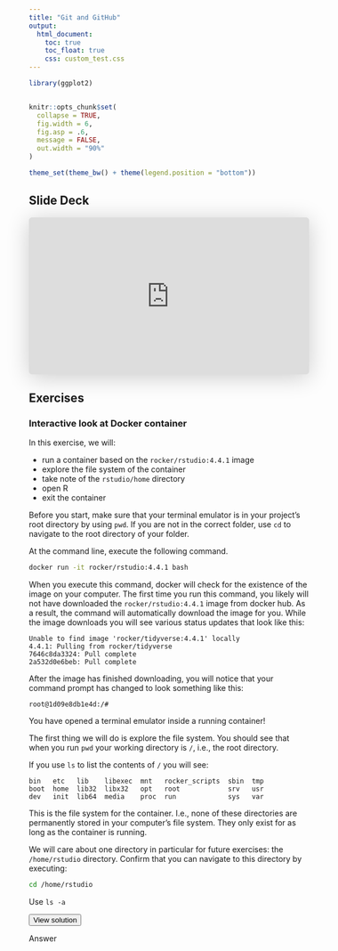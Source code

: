 ```yaml
---
title: "Git and GitHub"
output:
  html_document: 
    toc: true
    toc_float: true
    css: custom_test.css
---   
```


```r
library(ggplot2)


knitr::opts_chunk$set(
  collapse = TRUE,
  fig.width = 6,
  fig.asp = .6,
  message = FALSE,
  out.width = "90%"
)

theme_set(theme_bw() + theme(legend.position = "bottom"))
```




## Slide Deck

<iframe class="speakerdeck-iframe" frameborder="0" src="https://speakerdeck.com/player/3710e7390c4842afb3f85c22e729ecde" title="MI_fda" allowfullscreen="true" style="border: 0px; background: padding-box padding-box rgba(0, 0, 0, 0.1); margin: 0px; padding: 0px; border-radius: 6px; box-shadow: rgba(0, 0, 0, 0.2) 0px 5px 40px; width: 100%; height: auto; aspect-ratio: 560 / 314;" data-ratio="1.78343949044586"></iframe>

## Exercises

### Interactive look at Docker container

In this exercise, we will:

* run a container based on the `rocker/rstudio:4.4.1` image
* explore the file system of the container
* take note of the `rstudio/home` directory
* open R
* exit the container

Before you start, make sure that your terminal emulator is in your project's root directory by using `pwd`. If you are not in the correct folder, use `cd` to navigate to the root directory of your folder.

At the command line, execute the following command.

```bash
docker run -it rocker/rstudio:4.4.1 bash
```

When you execute this command, docker will check for the existence of the image on your computer. The first time you run this command, you likely will not have downloaded the `rocker/rstudio:4.4.1` image from docker hub. As a result, the command will automatically download the image for you. While the image downloads you will see various status updates that look like this:

````
Unable to find image 'rocker/tidyverse:4.4.1' locally
4.4.1: Pulling from rocker/tidyverse
7646c8da3324: Pull complete 
2a532d0e6beb: Pull complete
````

After the image has finished downloading, you will notice that your command prompt has changed to look something like this:

````
root@1d09e8db1e4d:/#
````

You have opened a terminal emulator inside a running container!

The first thing we will do is explore the file system. You should see that when you run `pwd` your working directory is `/`, i.e., the root directory.

If you use `ls` to list the contents of `/` you will see:

````
bin   etc   lib    libexec  mnt   rocker_scripts  sbin  tmp
boot  home  lib32  libx32   opt   root            srv   usr
dev   init  lib64  media    proc  run             sys   var
````

This is the file system for the container. I.e., none of these directories are permanently stored in your computer's file system. They only exist for as long as the container is running.

We will care about one directory in particular for future exercises: the `/home/rstudio` directory. Confirm that you can navigate to this directory by executing:

```bash
cd /home/rstudio
```

Use `ls -a` 

<button type="button" class="collapsible">View solution</button>
<div class="content">
 
Answer

</div>



<script>
  var coll = document.getElementsByClassName("collapsible");
var i;

for (i = 0; i < coll.length; i++) {
  coll[i].addEventListener("click", function() {
    this.classList.toggle("active");
    var content = this.nextElementSibling;
    if (content.style.display === "block") {
      content.style.display = "none";
    } else {
      content.style.display = "block";
    }
  });
}
</script>